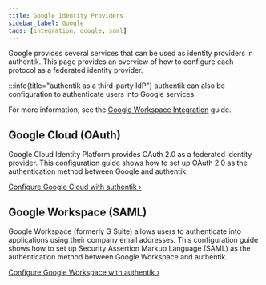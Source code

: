 ```yaml
---
title: Google Identity Providers
sidebar_label: Google
tags: [integration, google, saml]
---
```


Google provides several services that can be used as identity providers in authentik.
This page provides an overview of how to configure each protocol as a federated identity provider.

:::info{title="authentik as a third-party IdP"}
authentik can also be configuration to authenticate users into Google services.

For more information, see the [Google Workspace Integration](/integrations/services/google/) guide.

## Google Cloud (OAuth)

Google Cloud Identity Platform provides OAuth 2.0 as a federated identity provider. This configuration guide shows how to set up OAuth 2.0 as the authentication method between Google and authentik.

[Configure Google Cloud with authentik ›](./cloud/index.md)

## Google Workspace (SAML)

Google Workspace (formerly G Suite) allows users to authenticate into applications using their company email addresses. This configuration guide shows how to set up Security Assertion Markup Language (SAML) as the authentication method between Google Workspace and authentik.

[Configure Google Workspace with authentik ›](./workspace/index.md)
